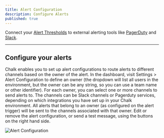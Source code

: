 ```yaml
---
title: Alert Configuration
description: Configure Alerts
published: true
---
```


Connect your [Alert Thresholds](/docs/metricmonitor#add-alert-trigger) to external alerting tools like [PagerDuty](/docs/pagerduty) and [Slack](/docs/slack).

---

## Configure your alerts

Chalk enables you to set up alert configurations to route alerts to different channels based on the owner
of the alert. In the dashboard, visit Settings > Alert Configuration to define an owner (the dropdown will list
all users in the environment, but the owner can be any string, so you can use a team name or other identifier).
For each owner, you can select one or more channels to send alerts to. The channels can be Slack channels or
Pagerduty services, depending on which integrations you have set up in your Chalk environment. All alerts that
belong to an owner (as configured on the alert trigger) will be sent to the channels associated with that owner.
Edit or remove the alert configuration, or send a test message, using the buttons on the right hand side.

![Alert Configuration](/img/AlertConfigPage.png)
